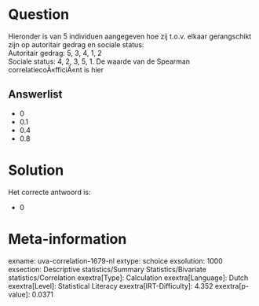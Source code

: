 Question
========

Hieronder is van 5 individuen aangegeven hoe zij t.o.v. elkaar
gerangschikt zijn op autoritair gedrag en sociale status:\
Autoritair gedrag: 5, 3, 4, 1, 2\
Sociale status: 4, 2, 3, 5, 1. De waarde van de Spearman
correlatiecoÃ«fficiÃ«nt is hier

Answerlist
----------

* 0
* 0.1
* 0.4
* 0.8

Solution
========

Het correcte antwoord is: 

* 0

Meta-information
================
exname: uva-correlation-1679-nl
extype: schoice
exsolution: 1000
exsection: Descriptive statistics/Summary Statistics/Bivariate statistics/Correlation
exextra[Type]: Calculation
exextra[Language]: Dutch
exextra[Level]: Statistical Literacy
exextra[IRT-Difficulty]: 4.352
exextra[p-value]: 0.0371
